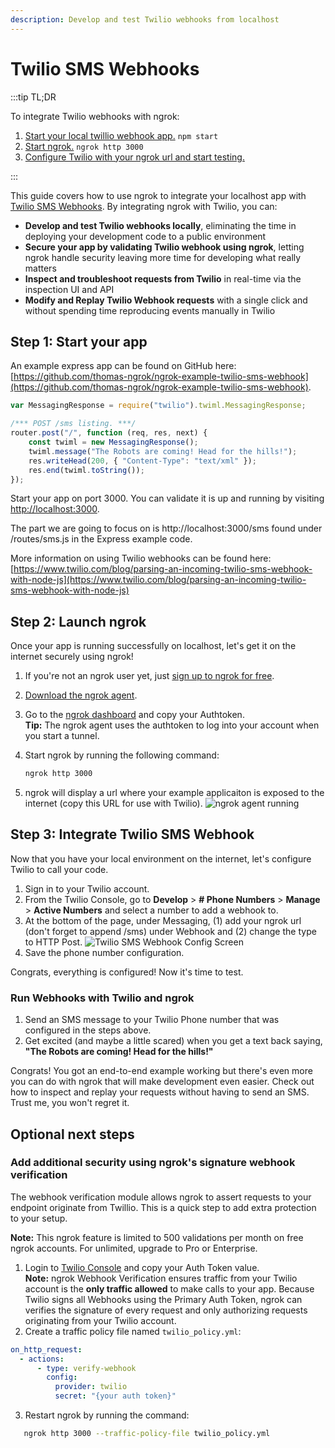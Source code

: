 ```yaml
---
description: Develop and test Twilio webhooks from localhost
---
```



# Twilio SMS Webhooks

:::tip TL;DR

To integrate Twilio webhooks with ngrok:

1. [Start your local twillio webhook app.](#start-your-app) `npm start`
1. [Start ngrok.](#start-ngrok) `ngrok http 3000`
1. [Configure Twilio with your ngrok url and start testing.](#setup-twilio)

:::

This guide covers how to use ngrok to integrate your localhost app with [Twilio SMS Webhooks](https://www.twilio.com/docs/usage/webhooks/sms-webhooks). By integrating ngrok with Twilio, you can:

- **Develop and test Twilio webhooks locally**, eliminating the time in deploying your development code to a public environment
- **Secure your app by validating Twilio webhook using ngrok**, letting ngrok handle security leaving more time for developing what really matters
- **Inspect and troubleshoot requests from Twilio** in real-time via the inspection UI and API
- **Modify and Replay Twilio Webhook requests** with a single click and without spending time reproducing events manually in Twilio

## **Step 1**: Start your app 

An example express app can be found on GitHub here: [https://github.com/thomas-ngrok/ngrok-example-twilio-sms-webhook](https://github.com/thomas-ngrok/ngrok-example-twilio-sms-webhook).

```js
var MessagingResponse = require("twilio").twiml.MessagingResponse;

/*** POST /sms listing. ***/
router.post("/", function (req, res, next) {
	const twiml = new MessagingResponse();
	twiml.message("The Robots are coming! Head for the hills!");
	res.writeHead(200, { "Content-Type": "text/xml" });
	res.end(twiml.toString());
});
```

Start your app on port 3000. You can validate it is up and running by visiting [http://localhost:3000](http://localhost:3000).

The part we are going to focus on is http://localhost:3000/sms found under /routes/sms.js in the Express example code.

More information on using Twilio webhooks can be found here: [https://www.twilio.com/blog/parsing-an-incoming-twilio-sms-webhook-with-node-js](https://www.twilio.com/blog/parsing-an-incoming-twilio-sms-webhook-with-node-js)

## **Step 2**: Launch ngrok 

Once your app is running successfully on localhost, let's get it on the internet securely using ngrok!

1. If you're not an ngrok user yet, just [sign up to ngrok for free](https://ngrok.com/signup).

2. [Download the ngrok agent](https://download.ngrok.com).

3. Go to the [ngrok dashboard](https://dashboard.ngrok.com) and copy your Authtoken. <br />
   **Tip:** The ngrok agent uses the authtoken to log into your account when you start a tunnel.
4. Start ngrok by running the following command:

   ```bash
   ngrok http 3000
   ```

5. ngrok will display a url where your example applicaiton is exposed to the internet (copy this URL for use with Twilio).
   ![ngrok agent running](img/launch_ngrok_tunnel.png)

## **Step 3**: Integrate Twilio SMS Webhook 

Now that you have your local environment on the internet, let's configure Twilio to call your code.

1. Sign in to your Twilio account.
2. From the Twilio Console, go to **Develop** > **# Phone Numbers** > **Manage** > **Active Numbers** and select a number to add a webhook to.
3. At the bottom of the page, under Messaging, (1) add your ngrok url (don't forget to append /sms) under Webhook and (2) change the type to HTTP Post.
   ![Twilio SMS Webhook Config Screen](img/add_ngrok_url_to_Twilio.png)
4. Save the phone number configuration.

Congrats, everything is configured! Now it's time to test.

### Run Webhooks with Twilio and ngrok

1. Send an SMS message to your Twilio Phone number that was configured in the steps above.
2. Get excited (and maybe a little scared) when you get a text back saying, **"The Robots are coming! Head for the hills!"**

Congrats! You got an end-to-end example working but there's even more you can do with ngrok that will make development even easier. Check out how to inspect and replay your requests without having to send an SMS. Trust me, you won't regret it.

## Optional next steps 

### Add additional security using ngrok's signature webhook verification

The webhook verification module allows ngrok to assert requests to your endpoint originate from Twillio. This is a quick step to add extra protection to your setup.

**Note:** This ngrok feature is limited to 500 validations per month on free ngrok accounts. For unlimited, upgrade to Pro or Enterprise.

1. Login to [Twilio Console](https://console.twilio.com/) and copy your Auth Token value.<br />
   **Note:** ngrok Webhook Verification ensures traffic from your Twilio account is the **only traffic allowed** to make calls to your app. Because Twilio signs all Webhooks using the Primary Auth Token, ngrok can verifies the signature of every request and only authorizing requests originating from your Twilio account.
2. Create a traffic policy file named `twilio_policy.yml`:

```yaml
on_http_request:
  - actions:
      - type: verify-webhook
        config:
          provider: twilio
          secret: "{your auth token}"
```

3. Restart ngrok by running the command:

```bash
   ngrok http 3000 --traffic-policy-file twilio_policy.yml
```

<InspectingRequests />

<ReplayingRequests />

